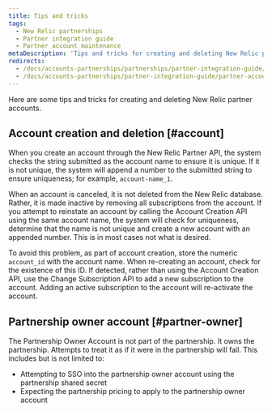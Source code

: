 ```yaml
---
title: Tips and tricks
tags:
  - New Relic partnerships
  - Partner integration guide
  - Partner account maintenance
metaDescription: 'Tips and tricks for creating and deleting New Relic partner accounts, including the partnership owner account.'
redirects:
  - /docs/accounts-partnerships/partnerships/partner-integration-guide/tips-tricks
  - /docs/accounts-partnerships/partner-integration-guide/partner-account-maintenance/tips-tricks
---
```


Here are some tips and tricks for creating and deleting New Relic partner accounts.

## Account creation and deletion [#account]

When you create an account through the New Relic Partner API, the system checks the string submitted as the account name to ensure it is unique. If it is not unique, the system will append a number to the submitted string to ensure uniqueness; for example, `account-name_1`.

When an account is canceled, it is not deleted from the New Relic database. Rather, it is made inactive by removing all subscriptions from the account. If you attempt to reinstate an account by calling the Account Creation API using the same account name, the system will check for uniqueness, determine that the name is not unique and create a new account with an appended number. This is in most cases not what is desired.

To avoid this problem, as part of account creation, store the numeric `account_id` with the account name. When re-creating an account, check for the existence of this ID. If detected, rather than using the Account Creation API, use the Change Subscription API to add a new subscription to the account. Adding an active subscription to the account will re-activate the account.

## Partnership owner account [#partner-owner]

The Partnership Owner Account is not part of the partnership. It owns the partnership. Attempts to treat it as if it were in the partnership will fail. This includes but is not limited to:

* Attempting to SSO into the partnership owner account using the partnership shared secret
* Expecting the partnership pricing to apply to the partnership owner account
